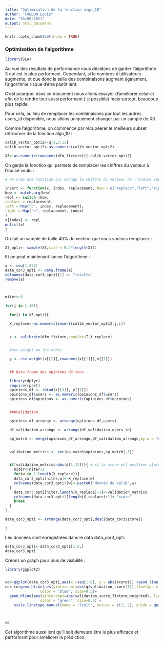 ```yaml
---
title: "Optimisation de la fonction algo_10"
author: "FREDON Louis"
date: "30/06/2021"
output: html_document
---
```


```r
knitr::opts_chunk$set(echo = TRUE)

```

### Optimisation de l'algorithme

```r
library(DLA)

```

Au vue des résultats de performance nous décidons de garder l'algortihme 3 qui est le plus performant.
Cependant, si le nombres d'utilisateurs augmente, et que donc la taille des combinaisons augment également, l'algorithme risque d'être plutôt lent.

C'est pourquoi dans ce document nous allons essayer d'améliorer celui-ci afin de le rendre tout aussi performant ( si possible) mais surtout, beaucoup plus rapide.

Pour cela, au lieu de remplacer les combinaisons par tout les autres users_id disponible, nous allons uniquement changer par un sample de X3.


Comme l'algorithme, on commence par récupéerer le meilleurs subset retrourner de la fonction algo_10 :

```r
calib_vector_opti2<-q[1,2:11]
calib_vector_opti2<-as.numeric(calib_vector_opti2)

X3<-as.numeric(rownames(dfm_fixture))[-calib_vector_opti2]

```


On garde la fonction qui permets de remplacer les chiffres du vecteur à l'indice voulu :


```r
# On crée une fonction qui change le chiffre du vecteur de l'indice voulu

insert <- function(x, index, replacement, how = c("replace","left","right")) {
how <- match.arg(how)
repl <- switch (how,
replace = replacement,
left = Map("c", index, replacement),
right = Map("c", replacement, index)
)
x[index] <- repl
unlist(x)
}
```


On fait un sample de taille 40% du vecteur que nous voulons remplacer :

```r
X3_opti<- sample(X3,size = 0.4*length(X3))
```

Et on peut maintenant lancer l'algorithme :

```r



a <- seq(1,252)
data_cor3_opti <- data.frame(a)
colnames(data_cor3_opti)[1] <- "results"
remove(a)



niter<-0

for(j in 1:10){
  
  for(i in X3_opti){
  
  X_replace<-as.numeric(insert(calib_vector_opti2,j,i))


  x <- calibrate(dfm_fixture,complet=T,X_replace)


  #use weight on the other

  y <- use_weight(x[[2]],rownames(x[[1]]),x[[1]])


  ## Data frame des opinions de tous

  library(dplyr)
  require(rpart)
  opinions_df <- rbind(x[[3]], y[[1]])
  opinions_df$users <- as.numeric(opinions_df$users)
  opinions_df$opinions <- as.numeric(opinions_df$opinions)


  ###Validation

  opinions_df_arrange <- arrange(opinions_df,users)

  df_validation_arrange <- arrange(df_validation,users_id)

  op_match <- merge(opinions_df_arrange,df_validation_arrange,by.x = "users",by.y = "users_id")


  validation_metrics <- cor(op_match$opinions,op_match[,3])


  if(validation_metrics>abs(q[1,12])){ # si le score est meilleur alors on garde et on passe a l'indice suivant 
    niter<-niter+1
    for(w in 1:length(X_replace)){
    data_cor3_opti[niter,w]<-X_replace[w]
    colnames(data_cor3_opti)[w]<-paste0("donnée de calib",w)
  }
    data_cor3_opti[niter,length(X_replace)+1]<-validation_metrics
    colnames(data_cor3_opti)[length(X_replace)+1]<-"score"
    break
  }
}

data_cor3_opti <- arrange(data_cor3_opti,desc(data_cor3$score))

}
```



Les données sont enregistrées dans le data data_cor3_opti.

```r

data_cor3_opti<-data_cor3_opti[1:8,]
data_cor3_opti
```


Créons un graph pour plus de visibilité :

```r
library(ggplot2)


co<-ggplot(data_cor3_opti,aes(x =seq(1:8), y = abs(score))) +geom_line()+geom_point()
co<-co+geom_hline(aes(yintercept=abs(q$validation_score[1]),linetype = "algo_10 score"), 
                color = "blue", size=0.5)+
  geom_hline(aes(yintercept=abs(validation_score_fixture_weighted), linetype = "best score"), 
                color = "green", size=0.5) +
    scale_linetype_manual(name = "limit", values = c(2, 2), guide = guide_legend(override.aes = list(color = c("blue", "green"))))



co

```


Cet algorithme aussi lent qu'il soit demeure être le plus efficace et performant pour améliorer la prédiction.

